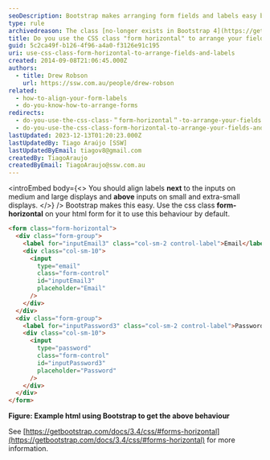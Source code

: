 ```yaml
---
seoDescription: Bootstrap makes arranging form fields and labels easy by using the CSS class "form-horizontal".
type: rule
archivedreason: The class [no-longer exists in Bootstrap 4](https://getbootstrap.com/docs/4.5/components/forms/#form-controls)
title: Do you use the CSS class "form horizontal" to arrange your fields and labels?
guid: 5c2ca49f-b126-4f96-a4a0-f3126e91c195
uri: use-css-class-form-horizontal-to-arrange-fields-and-labels
created: 2014-09-08T21:06:45.000Z
authors:
  - title: Drew Robson
    url: https://ssw.com.au/people/drew-robson
related:
  - how-to-align-your-form-labels
  - do-you-know-how-to-arrange-forms
redirects:
  - do-you-use-the-css-class-＂form-horizontal＂-to-arrange-your-fields-and-labels
  - do-you-use-the-css-class-form-horizontal-to-arrange-your-fields-and-labels
lastUpdated: 2023-12-13T01:20:23.000Z
lastUpdatedBy: Tiago Araújo [SSW]
lastUpdatedByEmail: tiagov8@gmail.com
createdBy: TiagoAraujo
createdByEmail: TiagoAraujo@ssw.com.au
---
```


<introEmbed
  body={<>
You should align labels **next** to the inputs on medium and large displays and **above** inputs on small and extra-small displays.
  </>}
/>
Bootstrap makes this easy. Use the css class **form-horizontal** on your html form for it to use this behaviour by default.

```html
<form class="form-horizontal">
  <div class="form-group">
    <label for="inputEmail3" class="col-sm-2 control-label">Email</label>
    <div class="col-sm-10">
      <input
        type="email"
        class="form-control"
        id="inputEmail3"
        placeholder="Email"
      />
    </div>
  </div>
  <div class="form-group">
    <label for="inputPassword3" class="col-sm-2 control-label">Password</label>
    <div class="col-sm-10">
      <input
        type="password"
        class="form-control"
        id="inputPassword3"
        placeholder="Password"
      />
    </div>
  </div>
</form>
```

**Figure: Example html using Bootstrap to get the above behaviour**

See [https://getbootstrap.com/docs/3.4/css/#forms-horizontal](https://getbootstrap.com/docs/3.4/css/#forms-horizontal) for more information.
